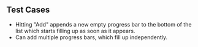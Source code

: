 ## Test Cases

- Hitting "Add" appends a new empty progress bar to the bottom of the list which starts filling up as soon as it appears.
- Can add multiple progress bars, which fill up independently.
